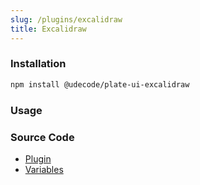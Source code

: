 ```yaml
---
slug: /plugins/excalidraw
title: Excalidraw
---
```


### Installation

```bash npm2yarn
npm install @udecode/plate-ui-excalidraw
```

### Usage


<ExcalidrawSandpack />

### Source Code

- [Plugin](https://github.com/udecode/plate/blob/main/packages/ui/nodes/excalidraw/src/createExcalidrawPlugin.ts)
- [Variables](https://github.com/udecode/plate/blob/main/examples/src)
